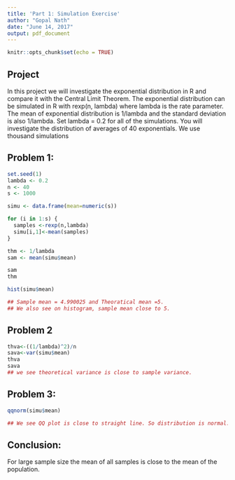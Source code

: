 ---
title: 'Part 1: Simulation Exercise'
author: "Gopal Nath"
date: "June 14, 2017"
output: pdf_document
---

```{r setup, include=FALSE}
knitr::opts_chunk$set(echo = TRUE)
```

## Project

In this project we will investigate the exponential distribution in R and compare it with the Central Limit Theorem. The exponential distribution can be simulated in R with rexp(n, lambda) where lambda is the rate parameter. The mean of exponential distribution is 1/lambda and the standard deviation is also 1/lambda. Set lambda = 0.2 for all of the simulations. You will investigate the distribution of averages of 40 exponentials. We use thousand simulations


## Problem 1: 
```{r}

set.seed(1) 
lambda <- 0.2    
n <- 40         
s <- 1000   

simu <- data.frame(mean=numeric(s))

for (i in 1:s) {
  samples <-rexp(n,lambda) 
  simu[i,1]<-mean(samples) 
}

thm <- 1/lambda       
sam <- mean(simu$mean)

sam
thm

hist(simu$mean)

## Sample mean = 4.990025 and Theoratical mean =5.
## We also see on histogram, sample mean close to 5.
```

## Problem 2

```{r}
thva<-((1/lambda)^2)/n
sava<-var(simu$mean)
thva
sava
## we see theoretical variance is close to sample variance.
```

## Problem 3:
```{r}
qqnorm(simu$mean)

## We see QQ plot is close to straight line. So distribution is normal. 
```
## Conclusion:
For large sample size the mean of all samples  is close   to the mean of the population.